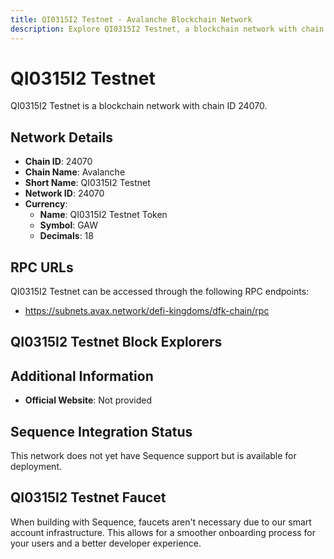 ```yaml
--- 
title: QI0315I2 Testnet - Avalanche Blockchain Network
description: Explore QI0315I2 Testnet, a blockchain network with chain ID 24070. Learn about its native currency, QI0315I2 Testnet Token, and how to interact with the network.
---
```


# QI0315I2 Testnet

QI0315I2 Testnet is a blockchain network with chain ID 24070.

## Network Details

- **Chain ID**: 24070
- **Chain Name**: Avalanche
- **Short Name**: QI0315I2 Testnet
- **Network ID**: 24070
- **Currency**: 
  - **Name**: QI0315I2 Testnet Token
  - **Symbol**: GAW
  - **Decimals**: 18

## RPC URLs

QI0315I2 Testnet can be accessed through the following RPC endpoints:

- https://subnets.avax.network/defi-kingdoms/dfk-chain/rpc

## QI0315I2 Testnet Block Explorers



## Additional Information

- **Official Website**: Not provided

## Sequence Integration Status

This network does not yet have Sequence support but is available for deployment.

## QI0315I2 Testnet Faucet

When building with Sequence, faucets aren't necessary due to our smart account infrastructure. This allows for a smoother onboarding process for your users and a better developer experience.
